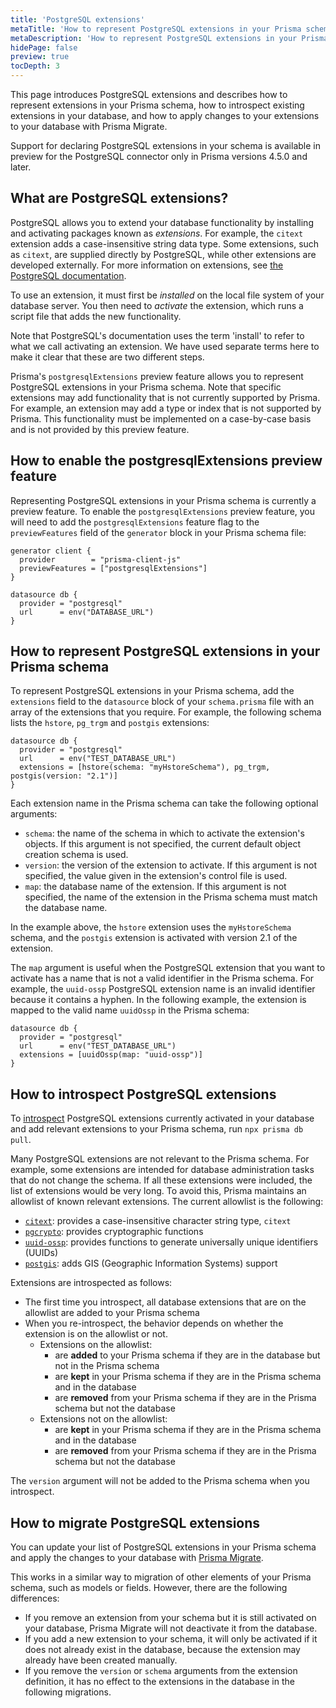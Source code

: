 ```yaml
---
title: 'PostgreSQL extensions'
metaTitle: 'How to represent PostgreSQL extensions in your Prisma schema'
metaDescription: 'How to represent PostgreSQL extensions in your Prisma scheme, introspect extensions in your database, and apply changes to extensions with Prisma Migrate'
hidePage: false
preview: true
tocDepth: 3
---
```


<TopBlock>

This page introduces PostgreSQL extensions and describes how to represent extensions in your Prisma schema, how to introspect existing extensions in your database, and how to apply changes to your extensions to your database with Prisma Migrate.

<Admonition type="warning">

Support for declaring PostgreSQL extensions in your schema is available in preview for the PostgreSQL connector only in Prisma versions 4.5.0 and later.

</Admonition>

</TopBlock>

## What are PostgreSQL extensions?

PostgreSQL allows you to extend your database functionality by installing and activating packages known as _extensions_. For example, the `citext` extension adds a case-insensitive string data type. Some extensions, such as `citext`, are supplied directly by PostgreSQL, while other extensions are developed externally. For more information on extensions, see [the PostgreSQL documentation](https://www.postgresql.org/docs/current/sql-createextension.html).

To use an extension, it must first be _installed_ on the local file system of your database server. You then need to _activate_ the extension, which runs a script file that adds the new functionality.

<Admonition type="info">

Note that PostgreSQL's documentation uses the term 'install' to refer to what we call activating an extension. We have used separate terms here to make it clear that these are two different steps.

</Admonition>

Prisma's `postgresqlExtensions` preview feature allows you to represent PostgreSQL extensions in your Prisma schema. Note that specific extensions may add functionality that is not currently supported by Prisma. For example, an extension may add a type or index that is not supported by Prisma. This functionality must be implemented on a case-by-case basis and is not provided by this preview feature.

## How to enable the <inlinecode>postgresqlExtensions</inlinecode> preview feature

Representing PostgreSQL extensions in your Prisma schema is currently a preview feature. To enable the `postgresqlExtensions` preview feature, you will need to add the `postgresqlExtensions` feature flag to the `previewFeatures` field of the `generator` block in your Prisma schema file:

```prisma file=schema.prisma highlight=3;add
generator client {
  provider        = "prisma-client-js"
  previewFeatures = ["postgresqlExtensions"]
}

datasource db {
  provider = "postgresql"
  url      = env("DATABASE_URL")
}
```

## How to represent PostgreSQL extensions in your Prisma schema

To represent PostgreSQL extensions in your Prisma schema, add the `extensions` field to the `datasource` block of your `schema.prisma` file with an array of the extensions that you require. For example, the following schema lists the `hstore`, `pg_trgm` and `postgis` extensions:

```prisma file=schema.prisma
datasource db {
  provider = "postgresql"
  url      = env("TEST_DATABASE_URL")
  extensions = [hstore(schema: "myHstoreSchema"), pg_trgm, postgis(version: "2.1")]
}
```

Each extension name in the Prisma schema can take the following optional arguments:

- `schema`: the name of the schema in which to activate the extension's objects. If this argument is not specified, the current default object creation schema is used.
- `version`: the version of the extension to activate. If this argument is not specified, the value given in the extension's control file is used.
- `map`: the database name of the extension. If this argument is not specified, the name of the extension in the Prisma schema must match the database name.

In the example above, the `hstore` extension uses the `myHstoreSchema` schema, and the `postgis` extension is activated with version 2.1 of the extension.

The `map` argument is useful when the PostgreSQL extension that you want to activate has a name that is not a valid identifier in the Prisma schema. For example, the `uuid-ossp` PostgreSQL extension name is an invalid identifier because it contains a hyphen. In the following example, the extension is mapped to the valid name `uuidOssp` in the Prisma schema:

```prisma file=schema.prisma
datasource db {
  provider = "postgresql"
  url      = env("TEST_DATABASE_URL")
  extensions = [uuidOssp(map: "uuid-ossp")]
}
```

## How to introspect PostgreSQL extensions

To [introspect](/concepts/components/introspection) PostgreSQL extensions currently activated in your database and add relevant extensions to your Prisma schema, run `npx prisma db pull`.

Many PostgreSQL extensions are not relevant to the Prisma schema. For example, some extensions are intended for database administration tasks that do not change the schema. If all these extensions were included, the list of extensions would be very long. To avoid this, Prisma maintains an allowlist of known relevant extensions. The current allowlist is the following:

- [`citext`](https://www.postgresql.org/docs/current/citext.html): provides a case-insensitive character string type, `citext`
- [`pgcrypto`](https://www.postgresql.org/docs/current/pgcrypto.html): provides cryptographic functions
- [`uuid-ossp`](https://www.postgresql.org/docs/current/uuid-ossp.html): provides functions to generate universally unique identifiers (UUIDs)
- [`postgis`](https://postgis.net/): adds GIS (Geographic Information Systems) support

Extensions are introspected as follows:

- The first time you introspect, all database extensions that are on the allowlist are added to your Prisma schema
- When you re-introspect, the behavior depends on whether the extension is on the allowlist or not.
  - Extensions on the allowlist:
    - are **added** to your Prisma schema if they are in the database but not in the Prisma schema
    - are **kept** in your Prisma schema if they are in the Prisma schema and in the database
    - are **removed** from your Prisma schema if they are in the Prisma schema but not the database
  - Extensions not on the allowlist:
    - are **kept** in your Prisma schema if they are in the Prisma schema and in the database
    - are **removed** from your Prisma schema if they are in the Prisma schema but not the database

The `version` argument will not be added to the Prisma schema when you introspect.

## How to migrate PostgreSQL extensions

You can update your list of PostgreSQL extensions in your Prisma schema and apply the changes to your database with [Prisma Migrate](/concepts/components/prisma-migrate).

This works in a similar way to migration of other elements of your Prisma schema, such as models or fields. However, there are the following differences:

- If you remove an extension from your schema but it is still activated on your database, Prisma Migrate will not deactivate it from the database.
- If you add a new extension to your schema, it will only be activated if it does not already exist in the database, because the extension may already have been created manually.
- If you remove the `version` or `schema` arguments from the extension definition, it has no effect to the extensions in the database in the following migrations.
